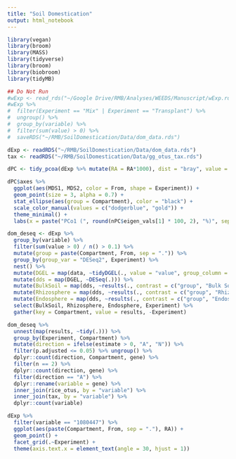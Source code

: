 ```yaml
---
title: "Soil Domestication"
output: html_notebook
---
```


```r
library(vegan)
library(broom)
library(MASS)
library(tidyverse)
library(broom)
library(biobroom)
library(tidyMB)
```

```r
## Do Not Run
#wExp <- read_rds("~/Google Drive/RMB/Analyses/WEEDS/Manuscript/wExp.rds")
#wExp %>% 
#  filter(Experiment == "Mix" | Experiment == "Transplant") %>% 
#  ungroup() %>% 
#  group_by(variable) %>% 
#  filter(sum(value) > 0) %>% 
#  saveRDS("~/RMB/SoilDomestication/Data/dom_data.rds")

dExp <- readRDS("~/RMB/SoilDomestication/Data/dom_data.rds")
tax <- readRDS("~/RMB/SoilDomestication/Data/gg_otus_tax.rds")
```


```r
dPC <- tidy_pcoa(dExp %>% mutate(RA = RA*1000), dist = "bray", value = "RA", keep_loadings = T)

dPC$axes %>% 
  ggplot(aes(MDS1, MDS2, color = From, shape = Experiment)) +
  geom_point(size = 3, alpha = 0.7) +
  stat_ellipse(aes(group = Compartment), color = "black") +
  scale_color_manual(values = c("dodgerblue", "gold")) +
  theme_minimal() +
  labs(x = paste("PCo1 (", round(nPC$eigen_vals[1] * 100, 2), "%)", sep = ""), y = paste("PCo2 (", round(nPC$eigen_vals[2] * 100, 2), "%)", sep = ""))
```

```r
dom_deseq <- dExp %>% 
  group_by(variable) %>% 
  filter(sum(value > 0) / n() > 0.1) %>% 
  mutate(group = paste(Compartment, From, sep = ".")) %>% 
  group_by(group_var = "DESeq2", Experiment) %>% 
  nest() %>% 
  mutate(DGEL = map(data, ~tidyDGEL(., value = "value", group_column = "group", method = "DESeq2", formula = "~ group"))) %>% 
  mutate(dds = map(DGEL, ~DESeq(.))) %>% 
  mutate(BulkSoil = map(dds, ~results(., contrast = c("group", "Bulk Soil.A", "Bulk Soil.N")))) %>% 
  mutate(Rhizosphere = map(dds, ~results(., contrast = c("group", "Rhizosphere.A", "Rhizosphere.N")))) %>% 
  mutate(Endosphere = map(dds, ~results(., contrast = c("group", "Endosphere.A", "Endosphere.N")))) %>% 
  select(BulkSoil, Rhizosphere, Endosphere, Experiment) %>% 
  gather(key = Compartment, value = results, -Experiment)

dom_deseq %>% 
  unnest(map(results, ~tidy(.))) %>% 
  group_by(Experiment, Compartment) %>% 
  mutate(direction = ifelse(estimate > 0, "A", "N")) %>% 
  filter(p.adjusted <= 0.05) %>% ungroup() %>% 
  dplyr::count(direction, Compartment, gene) %>% 
  filter(n == 2) %>% 
  dplyr::count(direction, gene) %>% 
  filter(direction == "A") %>% 
  dplyr::rename(variable = gene) %>% 
  inner_join(rice_otus, by = "variable") %>% 
  inner_join(tax, by = "variable") %>% 
  dplyr::count(variable)
```
```r
dExp %>% 
  filter(variable == "1080447") %>% 
  ggplot(aes(paste(Compartment, From, sep = "."), RA)) +
  geom_point() +
  facet_grid(.~Experiment) +
  theme(axis.text.x = element_text(angle = 30, hjust = 1))
```

